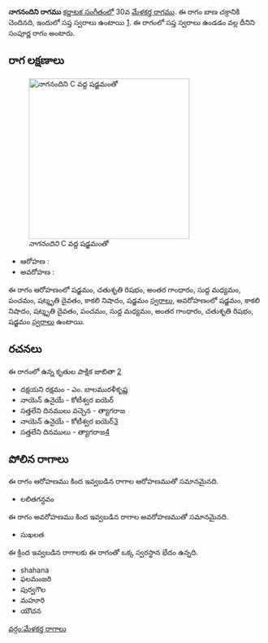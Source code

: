 {{Infobox ragam
	| name          	= నాగనందిని
	| synonym	    	= 
	| mela          	= 30
	| chakra        	= బాణ
	| janaka        	= 
	| type          	= సంపూర్ణ
	| arohanam      	= {{svaraC|S|R2|G3|M1|P|D3|N3|S'}} 
	| avarohanam    	= {{svaraC|S'|N3|D3|P|M1|G3|R2|S}}
	| jeeva         	=
	| chhaya        	=
	| nyasa         	=
	| vishesha      	= 
	| equivalent  		= 
}}
{{కర్ణాటక సంగీత రాగాలు}}
'''నాగనందిని రాగము''' [[కర్ణాటక సంగీతం]]లో 30వ [[మేళకర్త రాగము]]. ఈ రాగం బాణ చక్రానికి చెందినది, ఇందులో సప్త స్వరాలు ఉంటాయి [https://en.wikipedia.org/wiki/Melakarta]. ఈ రాగంలో సప్త స్వరాలు ఉండడం వల్ల దీనిని సంపూర్ణ రాగం అంటారు.


==రాగ లక్షణాలు==
[[Image:naganandini_kb2wiki.png|thumb|right|316px|''నాగనందిని'' C వద్ద షడ్జమంతో]]

* ఆరోహణ : {{svaraC|S|R2|G3|M1|P|D3|N3|S'}} 
* అవరోహణ : {{svaraC|S'|N3|D3|P|M1|G3|R2|S}}

ఈ రాగం ఆరోహణంలో షడ్జమం, చతుశృతి రిషభం, అంతర గాంధారం, సుద్ద మధ్యమం, పంచమం, షట్శృతి దైవతం, కాకలి  నిషాదం, షడ్జమం [[స్వరాలు]], అవరోహణంలో షడ్జమం, కాకలి  నిషాదం, షట్శృతి దైవతం, పంచమం, సుద్ద మధ్యమం, అంతర గాంధారం, చతుశృతి రిషభం, షడ్జమం [[స్వరాలు]] ఉంటాయి.

==రచనలు==
ఈ రాగంలో ఉన్న కృతుల పాక్షిక జాబితా [https://github.com/ssrihari/ragavardhini/blob/master/ragas/kritis.psv]
* దక్షయని రక్షమం - ఎం. బాలమురళీకృష్ణ
* నాయెన్  ఉనైయే - కోటీశ్వర ఐయెర్
* సత్తలేని దినములు వచ్చెన - త్యాగరాజ
* నాయెన్ ఉనైయే - కోటీశ్వర ఐయెర్[http://www.karnatik.com/c1786.shtml]
* సత్తలేని  దినములు - త్యాగరాజ[http://www.karnatik.com/c2829.shtml]




==పోలిన రాగాలు==
ఈ రాగం ఆరోహణము కింద ఇవ్వబడిన రాగాల ఆరోహణముతో సమానమైనది.
*  లలితగన్ధవం

ఈ రాగం అవరోహణము కింద ఇవ్వబడిన రాగాల అవరోహణముతో సమానమైనది.
*  సుఖలత

ఈ క్రింద ఇవ్వబడిన రాగాలకు ఈ రాగంతో ఒక్క స్వరస్థాన భేదం ఉన్నది.
* shahana
* ఫలమంజరి
* పుర్వగౌల
* మహూరి
* యౌచన



[[వర్గం:మేళకర్త రాగాలు]]